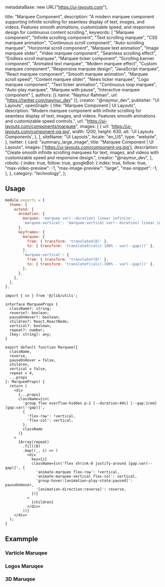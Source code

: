   metadataBase: new URL("https://ui-layouts.com"),

  title: "Marquee Component",
  description: "A modern marquee component supporting infinite scrolling for seamless display of text, images, and videos. Features smooth animations, customizable speed, and responsive design for continuous content scrolling.",
  keywords: [
    "Marquee component",
    "Infinite scrolling component",
    "Text scrolling marquee",
    "CSS marquee animation",
    "Continuous scroll component",
    "Auto-scrolling marquee",
    "Horizontal scroll component",
    "Marquee text animation",
    "Image marquee slider",
    "Video marquee component",
    "Seamless scrolling effect",
    "Endless scroll marquee",
    "Marquee ticker component",
    "Scrolling banner component",
    "Animated text marquee",
    "Modern marquee effect",
    "Custom marquee component",
    "Responsive marquee design",
    "JavaScript marquee",
    "React marquee component",
    "Smooth marquee animation",
    "Marquee scroll speed",
    "Content marquee slider",
    "News ticker marquee",
    "Logo marquee component",
    "Text ticker animation",
    "Continuous loop marquee",
    "Auto-play marquee",
    "Marquee with pause",
    "Interactive marquee component"
  ],
  authors: [{ name: "Naymur Rahman", url: "https://twitter.com/naymur_dev" }],
  creator: "@naymur_dev",
  publisher: "UI Layouts",
  openGraph: {
    title: "Marquee Component | UI Layouts",
    description: "Modern marquee component with infinite scrolling for seamless display of text, images, and videos. Features smooth animations and customizable speed controls.",
    url: "https://ui-layouts.com/components/marquee",
    images: [
      {
        url: 'https://ui-layouts.com/component-og.jpg',
        width: 1200,
        height: 630,
        alt: 'UI Layouts Components',
      },
    ],
    siteName: "UI Layouts",
    locale: "en_US",
    type: "website",
  },
  twitter: {
    card: "summary_large_image",
    title: "Marquee Component | UI Layouts",
    images: ['https://ui-layouts.com/component-og.jpg'],
    description: "Create smooth infinite scrolling marquees for text, images, and videos with customizable speed and responsive design.",
    creator: "@naymur_dev",
  },
  robots: {
    index: true,
    follow: true,
    googleBot: {
      index: true,
      follow: true,
      "max-video-preview": -1,
      "max-image-preview": "large",
      "max-snippet": -1,
    },
  },
  category: "technology",
};

<ComponentCodePreview name='default-marquee' hasReTrigger isFitheight />

## Usage

```js tailwind.config.ts
module.exports = {
  theme: {
    extend: {
      animation: {
        marquee: 'marquee var(--duration) linear infinite',
        'marquee-vertical': 'marquee-vertical var(--duration) linear infinite',
      },
      keyframes: {
        marquee: {
          from: { transform: 'translateX(0)' },
          to: { transform: 'translateX(calc(-100% - var(--gap)))' },
        },
        'marquee-vertical': {
          from: { transform: 'translateY(0)' },
          to: { transform: 'translateY(calc(-100% - var(--gap)))' },
        },
      },
    },
  },
};
```

```tsx marquee.tsx
import { cn } from '@/lib/utils';

interface MarqueeProps {
  className?: string;
  reverse?: boolean;
  pauseOnHover?: boolean;
  children?: React.ReactNode;
  vertical?: boolean;
  repeat?: number;
  [key: string]: any;
}

export default function Marquee({
  className,
  reverse,
  pauseOnHover = false,
  children,
  vertical = false,
  repeat = 4,
  ...props
}: MarqueeProps) {
  return (
    <div
      {...props}
      className={cn(
        'group flex overflow-hidden p-2 [--duration:40s] [--gap:1rem] [gap:var(--gap)]',
        {
          'flex-row': !vertical,
          'flex-col': vertical,
        },
        className
      )}
    >
      {Array(repeat)
        .fill(0)
        .map((_, i) => (
          <div
            key={i}
            className={cn('flex shrink-0 justify-around [gap:var(--gap)]', {
              'animate-marquee flex-row': !vertical,
              'animate-marquee-vertical flex-col': vertical,
              'group-hover:[animation-play-state:paused]': pauseOnHover,
              '[animation-direction:reverse]': reverse,
            })}
          >
            {children}
          </div>
        ))}
    </div>
  );
}
```

## Exammple

### Varticle Maruqee

<ComponentCodePreview name='verticle-marquee' hasReTrigger isFitheight />

### Logos Maruqee

<ComponentCodePreview name='logos-marquee' hasReTrigger isFitheight />

### 3D Maruqee

<ComponentCodePreview name='3d-marquee' hasReTrigger isFitheight />

